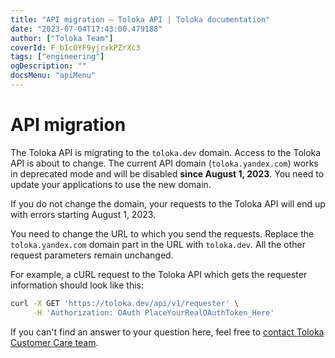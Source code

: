 ```yaml
---
title: "API migration — Toloka API | Toloka documentation"
date: "2023-07-04T17:43:00.479188"
author: ["Toloka Team"]
coverId: F_bIcOYF9yjrxkPZrXc3
tags: ["engineering"]
ogDescription: ""
docsMenu: "apiMenu"
---
```



# API migration

The Toloka API is migrating to the `toloka.dev` domain. Access to the Toloka API is about to change. The current API domain (`toloka.yandex.com`) works in deprecated mode and will be disabled **since August 1, 2023**. You need to update your applications to use the new domain.

<Note mode="restriction" title="Alert">

If you do not change the domain, your requests to the Toloka API will end up with errors starting August 1, 2023.

</Note>

<Cut title="I'm currently using the Toloka API directly. How do I change the requests?">

You need to change the URL to which you send the requests. Replace the `toloka.yandex.com` domain part in the URL with `toloka.dev`. All the other request parameters remain unchanged.

For example, a cURL request to the Toloka API which gets the requester information should look like this:

```bash
curl -X GET 'https://toloka.dev/api/v1/requester' \
     -H 'Authorization: OAuth PlaceYourRealOAuthToken_Here'
```

</Cut>

<FaqTolokaKitNewDomain/>

<FaqJavaSdkNewDomain/>

<FaqReissueToken/>

<Cut title="I have a question not answered here. Where can I ask it?">

If you can't find an answer to your question here, feel free to [contact Toloka Customer Care team](/docs/guide/troubleshooting/support?form-source=api-api-migration).

</Cut>
